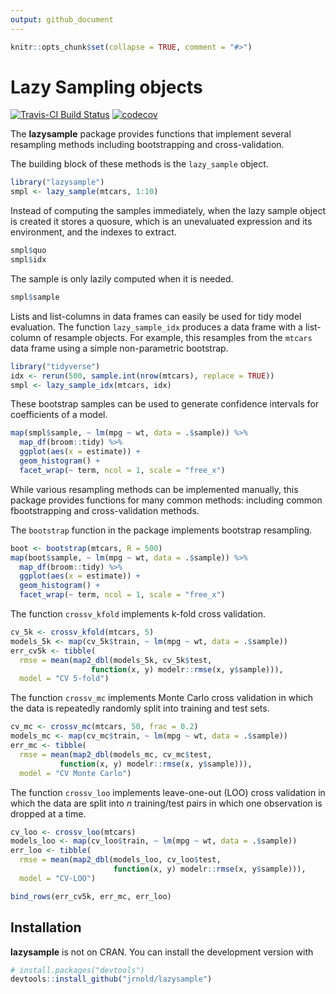 ```yaml
---
output: github_document
---
```


```r
knitr::opts_chunk$set(collapse = TRUE, comment = "#>")
```

# Lazy Sampling objects

[![Travis-CI Build Status](https://travis-ci.org/jrnold/lazysample.svg?branch=master)](https://travis-ci.org/jrnold/lazysample)
[![codecov](https://codecov.io/gh/jrnold/lazysample/branch/master/graph/badge.svg)](https://codecov.io/gh/jrnold/lazysample)

The **lazysample** package provides functions that implement several resampling methods including bootstrapping and cross-validation.

The building block of these methods is the `lazy_sample` object.
```r
library("lazysample")
smpl <- lazy_sample(mtcars, 1:10)
```

Instead of computing the samples immediately, when the lazy sample object is created it stores a quosure, which is an unevaluated expression and its environment, and the indexes to extract.
```r
smpl$quo
smpl$idx
```
The sample is only lazily computed when it is needed.
```r
smpl$sample
```

Lists and list-columns in data frames can easily be used for tidy model evaluation.
The function `lazy_sample_idx` produces a data frame with a list-column of resample objects.
For example, this resamples from the `mtcars` data frame using a simple non-parametric bootstrap.
```r
library("tidyverse")
idx <- rerun(500, sample.int(nrow(mtcars), replace = TRUE))
smpl <- lazy_sample_idx(mtcars, idx)
```
These bootstrap samples can be used to generate confidence intervals for coefficients of a model.
```r
map(smpl$sample, ~ lm(mpg ~ wt, data = .$sample)) %>%
  map_df(broom::tidy) %>%
  ggplot(aes(x = estimate)) +
  geom_histogram() +
  facet_wrap(~ term, ncol = 1, scale = "free_x")
```

While various resampling methods can be implemented manually, this package provides functions for many common methods: including common fbootstrapping and cross-validation methods.

The `bootstrap` function in the package implements bootstrap resampling.
```r
boot <- bootstrap(mtcars, R = 500)
map(boot$sample, ~ lm(mpg ~ wt, data = .$sample)) %>%
  map_df(broom::tidy) %>%
  ggplot(aes(x = estimate)) +
  geom_histogram() +
  facet_wrap(~ term, ncol = 1, scale = "free_x")
```

The function `crossv_kfold` implements k-fold cross validation.
```r
cv_5k <- crossv_kfold(mtcars, 5)
models_5k <- map(cv_5k$train, ~ lm(mpg ~ wt, data = .$sample))
err_cv5k <- tibble(
  rmse = mean(map2_dbl(models_5k, cv_5k$test,
                  function(x, y) modelr::rmse(x, y$sample))),
  model = "CV 5-fold")
```

The function `crossv_mc` implements Monte Carlo cross validation in which the data is repeatedly randomly split into training and test sets.
```r
cv_mc <- crossv_mc(mtcars, 50, frac = 0.2)
models_mc <- map(cv_mc$train, ~ lm(mpg ~ wt, data = .$sample))
err_mc <- tibble(
  rmse = mean(map2_dbl(models_mc, cv_mc$test,
           function(x, y) modelr::rmse(x, y$sample))),
  model = "CV Monte Carlo")
```

The function `crossv_loo` implements leave-one-out (LOO) cross validation in which the data are split into $n$ training/test pairs in which one observation is dropped at a time.
```r
cv_loo <- crossv_loo(mtcars)
models_loo <- map(cv_loo$train, ~ lm(mpg ~ wt, data = .$sample))
err_loo <- tibble(
  rmse = mean(map2_dbl(models_loo, cv_loo$test,
                       function(x, y) modelr::rmse(x, y$sample))),
  model = "CV-LOO")
```

```r
bind_rows(err_cv5k, err_mc, err_loo)
```


## Installation

**lazysample** is not on CRAN. You can install the 
development version with
``` r
# install.packages("devtools")
devtools::install_github("jrnold/lazysample")
```

